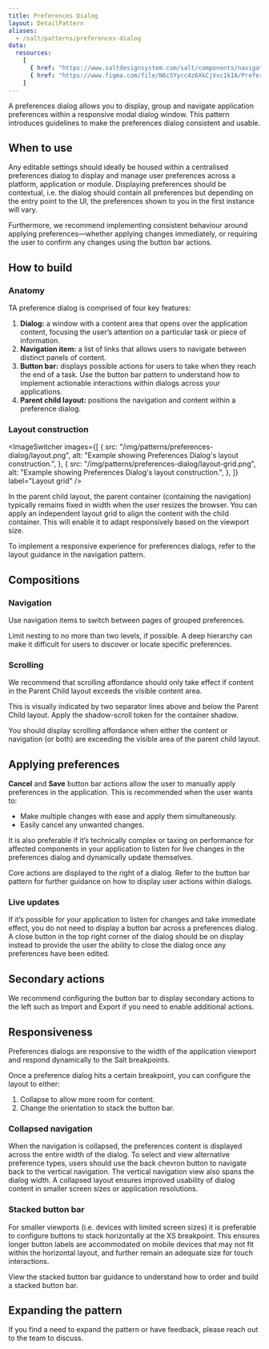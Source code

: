 ```yaml
---
title: Preferences Dialog
layout: DetailPattern
aliases:
  - /salt/patterns/preferences-dialog
data:
  resources:
    [
      { href: "https://www.saltdesignsystem.com/salt/components/navigation-item/examples", label: "Navigation item", internal: false },
      { href: "https://www.figma.com/file/N6cSYycc4z6XkCjVvc1kIA/Preferences-Dialog-Pattern?type=design&node-id=157-40560&mode=design&t=eq3OapLjaquXm3UP-0", label: "Preferences Dialog stickhersheet", internal: true },
    ]
---
```


A preferences dialog allows you to display, group and navigate application preferences within a responsive modal dialog window. This pattern introduces guidelines to make the preferences dialog consistent and usable.
  
  <Diagram
    src="/img/patterns/preferences-dialog/preferences-dialog.png"
    alt="Preferences Dialog example"
    border={false}
  />

## When to use

Any editable settings should ideally be housed within a centralised preferences dialog to display and manage user preferences across a platform, application or module. Displaying preferences should be contextual, i.e. the dialog should contain all preferences but depending on the entry point to the UI, the preferences shown to you in the first instance will vary. 

Furthermore, we recommend implementing consistent behaviour around applying preferences—whether applying changes immediately, or requiring the user to confirm any changes using the button bar actions. 

## How to build

### Anatomy

TA preference dialog is comprised of four key features: 

1. **Dialog:** a window with a content area that opens over the application content, focusing the user’s attention on a particular task or piece of information.
2. **Navigation item:** a list of links that allows users to navigate between distinct panels of content. 
3. **Button bar:** displays possible actions for users to take when they reach the end of a task. Use the button bar pattern to understand how to implement actionable interactions within dialogs across your applications.
4. **Parent child layout:** positions the navigation and content within a preference dialog. 

  <Diagram
    src="/img/patterns/preferences-dialog/anatomy.png"
    alt="Preferences Dialog navigation and content."
    border={false}
  />

### Layout construction

<ImageSwitcher
  images={[
    {
      src: "/img/patterns/preferences-dialog/layout.png",
      alt: "Example showing Preferences Dialog's layout construction.",
    },
    {
      src: "/img/patterns/preferences-dialog/layout-grid.png",
      alt: "Example showing Preferences Dialog's layout construction.",
    },
  ]}
  label="Layout grid"
/>

<ExampleContainer type="positive" customPillText="Best practices">
  In the parent child layout, the parent container (containing the navigation) typically remains fixed in width when the user resizes the browser. You can apply an independent layout grid to align the content with the child container. This will enable it to adapt responsively based on the viewport size.

  To implement a responsive experience for preferences dialogs, refer to the layout guidance in the navigation pattern.

</ExampleContainer>

## Compositions

### Navigation

Use navigation items to switch between pages of grouped preferences. 

  <Diagram
    src="/img/patterns/preferences-dialog/navigation.png"
    alt="Example of navigation."
    border={false}
  />

<ExampleContainer type="positive" customPillText="Best practices">
  Limit nesting to no more than two levels, if possible. A deep hierarchy can make it difficult for users to discover or locate specific preferences.
</ExampleContainer>

### Scrolling

We recommend that scrolling affordance should only take effect if content in the Parent Child layout exceeds the visible content area.

This is visually indicated by two separator lines above and below the Parent Child layout. Apply the shadow-scroll token for the container shadow. 

  <Diagram
    src="/img/patterns/preferences-dialog/scrolling.png"
    alt="Example of scrolling."
    border={false}
  />

You should display scrolling affordance when either the content or navigation (or both) are exceeding the visible area of the parent child layout.

  <Diagram
    src="/img/patterns/preferences-dialog/scrolling-affordance.png"
    alt="Example of scrolling affordance."
    border={false}
  />

## Applying preferences

**Cancel** and **Save** button bar actions allow the user to manually apply preferences in the application. This is recommended when the user wants to:

- Make multiple changes with ease and apply them simultaneously.
- Easily cancel any unwanted changes.

It is also preferable if it’s technically complex or taxing on performance for affected components in your application to listen for live changes in the preferences dialog and dynamically update themselves.

<Diagram
  src="/img/patterns/preferences-dialog/applying-preferences.png"
  alt="Applying preferences."
  border={false}
/>

<ExampleContainer type="positive" customPillText="Best practices">
  Core actions are displayed to the right of a dialog. Refer to the button bar pattern for further guidance on how to display user actions within dialogs. 
</ExampleContainer>

### Live updates

If it’s possible for your application to listen for changes and take immediate effect, you do not need to display a button bar across a preferences dialog. A close button in the top right corner of the dialog should be on display instead to provide the user the ability to close the dialog once any preferences have been edited.

<Diagram
  src="/img/patterns/preferences-dialog/live-updates.png"
  alt="Live updates."
  border={false}
/>

## Secondary actions

We recommend configuring the button bar to display secondary actions to the left such as Import and Export if you need to enable additional actions.

<Diagram
  src="/img/patterns/preferences-dialog/secondary-actions.png"
  alt="Live updates."
  border={false}
/>

## Responsiveness

Preferences dialogs are responsive to the width of the application viewport and respond dynamically to the Salt breakpoints. 

Once a preference dialog hits a certain breakpoint, you can configure the layout to either: 

1. Collapse to allow more room for content.
2. Change the orientation to stack the button bar.

### Collapsed navigation

When the navigation is collapsed, the preferences content is displayed across the entire width of the dialog. To select and view alternative preference types, users should use the back chevron button to navigate back to the vertical navigation. The vertical navigation view also spans the dialog width. A collapsed layout ensures improved usability of dialog content in smaller screen sizes or application resolutions.

  <Diagram
    src="/img/patterns/preferences-dialog/collapsed-navigation.png"
    alt="Collapsed navigation."
    border={false}
  />

### Stacked button bar

For smaller viewports (i.e. devices with limited screen sizes) it is preferable to configure buttons to stack horizontally at the XS breakpoint. This ensures longer button labels are accommodated on mobile devices that may not fit within the horizontal layout, and further remain an adequate size for touch interactions.

<ExampleContainer type="positive" customPillText="Best practices">
  View the stacked button bar guidance to understand how to order and build a stacked button bar. 
</ExampleContainer>

  <Diagram
    src="/img/patterns/preferences-dialog/stacked-button-bar.png"
    alt="Stacked button bar."
    border={false}
  />

## Expanding the pattern

If you find a need to expand the pattern or have feedback, please reach out to the team to discuss.